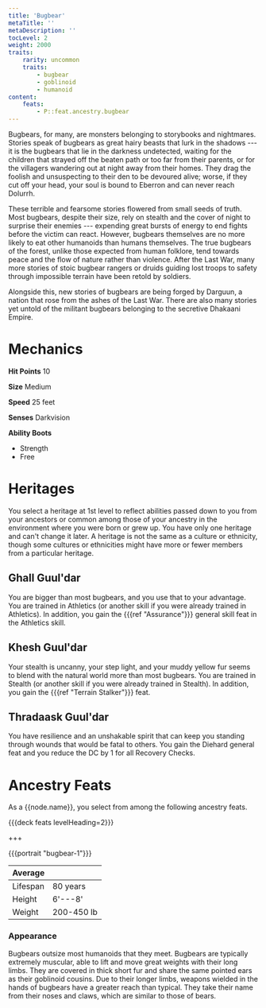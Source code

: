 ```yaml
---
title: 'Bugbear'
metaTitle: ''
metaDescription: ''
tocLevel: 2
weight: 2000
traits:
    rarity: uncommon
    traits:
        - bugbear
        - goblinoid
        - humanoid
content:
    feats:
        - P::feat.ancestry.bugbear
---
```


Bugbears, for many, are monsters belonging to storybooks and nightmares. Stories speak of bugbears as great hairy beasts that lurk in the shadows --- it is the bugbears that lie in the darkness undetected, waiting for the children that strayed off the beaten path or too far from their parents, or for the villagers wandering out at night away from their homes. They drag the foolish and unsuspecting to their den to be devoured alive; worse, if they cut off your head, your soul is bound to Eberron and can never reach Dolurrh.

These terrible and fearsome stories flowered from small seeds of truth. Most bugbears, despite their size, rely on stealth and the cover of night to surprise their enemies --- expending great bursts of energy to end fights before the victim can react. However, bugbears themselves are no more likely to eat other humanoids than humans themselves. The true bugbears of the forest, unlike those expected from human folklore, tend towards peace and the flow of nature rather than violence. After the Last War, many more stories of stoic bugbear rangers or druids guiding lost troops to safety through impossible terrain have been retold by soldiers.

Alongside this, new stories of bugbears are being forged by Darguun, a nation that rose from the ashes of the Last War. There are also many stories yet untold of the militant bugbears belonging to the secretive Dhakaani Empire.

# Mechanics

**Hit Points** 10

**Size** Medium

**Speed** 25 feet

**Senses** Darkvision

**Ability Boots**

-   Strength
-   Free

# Heritages

You select a heritage at 1st level to reflect abilities passed down to you from your ancestors or common among those of your ancestry in the environment where you were born or grew up. You have only one heritage and can't change it later. A heritage is not the same as a culture or ethnicity, though some cultures or ethnicities might have more or fewer members from a particular heritage.

## Ghall Guul'dar

You are bigger than most bugbears, and you use that to your advantage. You are trained in Athletics (or another skill if you were already trained in Athletics). In addition, you gain the {{{ref "Assurance"}}} general skill feat in the Athletics skill.

## Khesh Guul'dar

Your stealth is uncanny, your step light, and your muddy yellow fur seems to blend with the natural world more than most bugbears. You are trained in Stealth (or another skill if you were already trained in Stealth). In addition, you gain the {{{ref "Terrain Stalker"}}} feat.

## Thradaask Guul'dar

You have resilience and an unshakable spirit that can keep you standing through wounds that would be fatal to others. You gain the Diehard general feat and you reduce the DC by 1 for all Recovery Checks.

# Ancestry Feats

As a {{node.name}}, you select from among the following ancestry feats.

{{{deck feats levelHeading=2}}}

+++

{{{portrait "bugbear-1"}}}

| Average  |            |
| -------- | ---------- |
| Lifespan | 80 years   |
| Height   | 6'---8'    |
| Weight   | 200-450 lb |

### Appearance

Bugbears outsize most humanoids that they meet. Bugbears are typically extremely muscular, able to lift and move great weights with their long limbs. They are covered in thick short fur and share the same pointed ears as their goblinoid cousins. Due to their longer limbs, weapons wielded in the hands of bugbears have a greater reach than typical. They take their name from their noses and claws, which are similar to those of bears.
